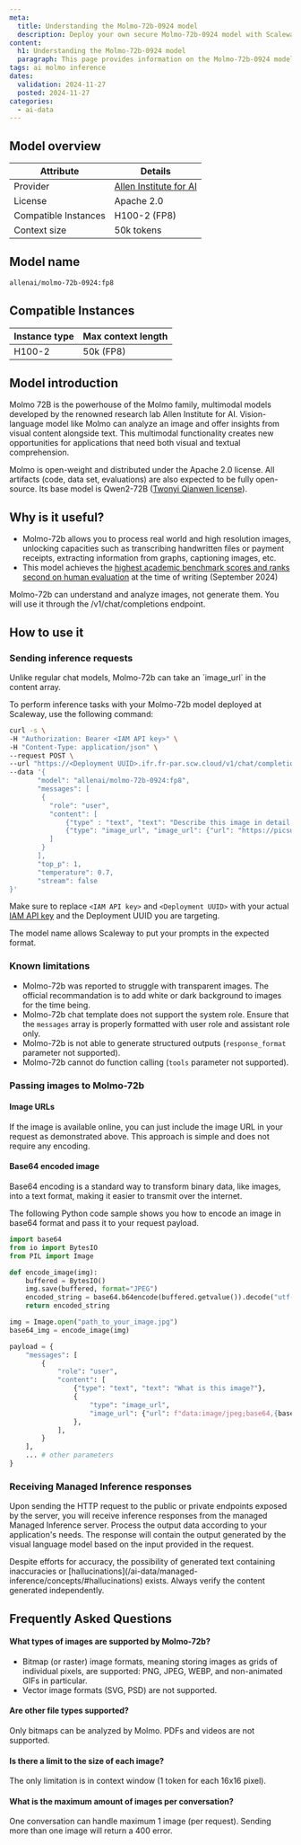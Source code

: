 ```yaml
---
meta:
  title: Understanding the Molmo-72b-0924 model
  description: Deploy your own secure Molmo-72b-0924 model with Scaleway Managed Inference. Privacy-focused, fully managed.
content:
  h1: Understanding the Molmo-72b-0924 model
  paragraph: This page provides information on the Molmo-72b-0924 model
tags: ai molmo inference
dates:
  validation: 2024-11-27
  posted: 2024-11-27
categories:
  - ai-data
---
```


## Model overview

| Attribute       | Details                            |
|-----------------|------------------------------------|
| Provider        | [Allen Institute for AI](https://molmo.allenai.org/blog)                         |
| License        | Apache 2.0  |                |
| Compatible Instances | H100-2 (FP8)                 |
| Context size | 50k tokens    |

## Model name

```bash
allenai/molmo-72b-0924:fp8
```

## Compatible Instances

| Instance type  | Max context length |
| ------------- |-------------|
| H100-2      | 50k (FP8)

## Model introduction

Molmo 72B is the powerhouse of the Molmo family, multimodal models developed by the renowned research lab Allen Institute for AI.
Vision-language model like Molmo can analyze an image and offer insights from visual content alongside text. This multimodal functionality creates new opportunities for applications that need both visual and textual comprehension. 

Molmo is open-weight and distributed under the Apache 2.0 license. All artifacts (code, data set, evaluations) are also expected to be fully open-source.
Its base model is Qwen2-72B ([Twonyi Qianwen license](https://huggingface.co/Qwen/Qwen2-72B/blob/main/LICENSE)).
 
## Why is it useful?

- Molmo-72b allows you to process real world and high resolution images, unlocking capacities such as transcribing handwritten files or payment receipts, extracting information from graphs, captioning images, etc.
- This model achieves the [highest academic benchmark scores and ranks second on human evaluation](https://huggingface.co/allenai/Molmo-72B-0924#evaluations) at the time of writing (September 2024)

<Message type="note">
  Molmo-72b can understand and analyze images, not generate them. You will use it through the /v1/chat/completions endpoint.
</Message>

## How to use it

### Sending inference requests

<Message type="tip">
  Unlike regular chat models, Molmo-72b can take an `image_url` in the content array.
</Message>

To perform inference tasks with your Molmo-72b model deployed at Scaleway, use the following command:

```bash
curl -s \
-H "Authorization: Bearer <IAM API key>" \
-H "Content-Type: application/json" \
--request POST \
--url "https://<Deployment UUID>.ifr.fr-par.scw.cloud/v1/chat/completions" \
--data '{
       "model": "allenai/molmo-72b-0924:fp8",
       "messages": [
        {
          "role": "user",
          "content": [
              {"type" : "text", "text": "Describe this image in detail please."},
              {"type": "image_url", "image_url": {"url": "https://picsum.photos/id/32/512/512"}}
          ]
        }
       ],
       "top_p": 1, 
       "temperature": 0.7, 
       "stream": false
}'
```

Make sure to replace `<IAM API key>` and `<Deployment UUID>` with your actual [IAM API key](/identity-and-access-management/iam/how-to/create-api-keys/) and the Deployment UUID you are targeting.

<Message type="tip">
  The model name allows Scaleway to put your prompts in the expected format.
</Message>

### Known limitations

- Molmo-72b was reported to struggle with transparent images. The official recommandation is to add white or dark background to images for the time being.
- Molmo-72b chat template does not support the system role. Ensure that the `messages` array is properly formatted with user role and assistant role only.
- Molmo-72b is not able to generate structured outputs (`response_format` parameter not supported).
- Molmo-72b cannot do function calling (`tools` parameter not supported).

### Passing images to Molmo-72b

#### Image URLs
If the image is available online, you can just include the image URL in your request as demonstrated above. This approach is simple and does not require any encoding.

#### Base64 encoded image
Base64 encoding is a standard way to transform binary data, like images, into a text format, making it easier to transmit over the internet.

The following Python code sample shows you how to encode an image in base64 format and pass it to your request payload.


```python
import base64
from io import BytesIO
from PIL import Image

def encode_image(img):
    buffered = BytesIO()
    img.save(buffered, format="JPEG")
    encoded_string = base64.b64encode(buffered.getvalue()).decode("utf-8")
    return encoded_string

img = Image.open("path_to_your_image.jpg")
base64_img = encode_image(img)

payload = {
    "messages": [
        {
            "role": "user",
            "content": [
                {"type": "text", "text": "What is this image?"},
                {
                    "type": "image_url",
                    "image_url": {"url": f"data:image/jpeg;base64,{base64_img}"},
                },
            ],
        }
    ],
    ... # other parameters
}

```

### Receiving Managed Inference responses

Upon sending the HTTP request to the public or private endpoints exposed by the server, you will receive inference responses from the managed Managed Inference server. 
Process the output data according to your application's needs. The response will contain the output generated by the visual language model based on the input provided in the request.

<Message type="note">
  Despite efforts for accuracy, the possibility of generated text containing inaccuracies or [hallucinations](/ai-data/managed-inference/concepts/#hallucinations) exists. Always verify the content generated independently.
</Message>

## Frequently Asked Questions

#### What types of images are supported by Molmo-72b?
- Bitmap (or raster) image formats, meaning storing images as grids of individual pixels, are supported: PNG, JPEG, WEBP, and non-animated GIFs in particular.
- Vector image formats (SVG, PSD) are not supported.

#### Are other file types supported?
Only bitmaps can be analyzed by Molmo. PDFs and videos are not supported.

#### Is there a limit to the size of each image?
The only limitation is in context window (1 token for each 16x16 pixel).

#### What is the maximum amount of images per conversation?
One conversation can handle maximum 1 image (per request). Sending more than one image will return a 400 error.